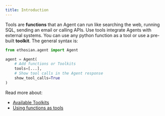 ```yaml
---
title: Introduction
---
```


Tools are **functions** that an Agent can run like searching the web, running SQL, sending an email or calling APIs. Use tools integrate Agents with external systems.
You can use any python function as a tool or use a pre-built **toolkit**. The general syntax is:

```python
from ethosian.agent import Agent

agent = Agent(
    # Add functions or Toolkits
    tools=[...],
    # Show tool calls in the Agent response
    show_tool_calls=True
)
```

Read more about:
- [Available Toolkits](/tools/toolkits)
- [Using functions as tools](/tools/functions)
